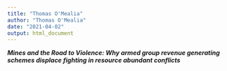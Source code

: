 ```yaml
---
title: "Thomas O'Mealia"
author: "Thomas O'Mealia"
date: "2021-04-02"
output: html_document
---
```


***Mines and the Road to Violence: Why armed group revenue generating schemes displace fighting in resource abundant conflicts***